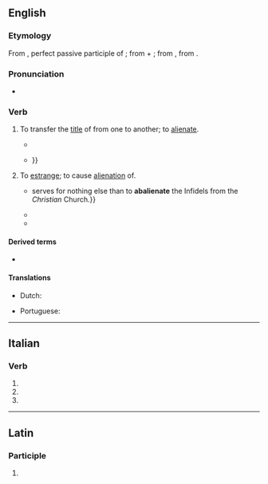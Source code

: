 ==English==

===Etymology===
From {{der|en|la|abaliēnātus}}, perfect passive participle of {{m|la|abaliēnō||alienate; remove}}; from {{m|la|ab-||by, from; away}} + {{m|la|aliēnō||alienate, estrange}}; from {{m|la|aliēnus||foreign, alien}}, from {{m|la|alius||other, another}}.

===Pronunciation===
* {{a|GenAm}} {{IPA|en|/æbˈeɪl.jəˌneɪt/|/æbˈeɪ.li.əˌneɪt/}}

===Verb===
{{en-verb|abalienat}}

# {{lb|en|civil law|transitive}} To transfer the [[title]] of from one to another; to [[alienate]].
#* {{quote-book|en|year=1861|author=Anne Manning|title=The chronicle of Ethelfled|page=153|passage=Thereat the holy mother took grief; for, if I died before my profession, what would become of the goodly hereditaments that were to be '''abalienated''' to the monastery.}}
#* {{quote-journal|en|year=1994|journal=Yugoslav law|page=46|passage=In addition, compelling to sell was not necessary either, because the foreigner, led by economic logic and his own interests, would try hard to '''abalienate''' the objects and means of work which are not used in production or in some other type of {{...}}}}
# {{lb|en|obsolete}} To [[estrange]]; to cause [[alienation]] of.
#* {{quote-book|en|year=1698|title=A voyage to the East-Indies|page=43|passage={{...}} serves for nothing else than to '''abalienate''' the Infidels from the ''Christian'' Church.}}
#* {{quote-book|en|year=1883|title=A commentary on the Greek text of the Epistle of Paul to the Ephesians|page=165|passage=National distinction did not, indeed, exist in patriarchal times, but by the formation of the theocracy the other races of men were formally '''abalienated''' from Israel, and no doubt their own vices and idolatry justified their exclusion.}}
#* {{quote-book|en|author=Edwin Sandys|title=The sermons of Edwin Sandys|year=1841|volume=4|page=300|passage=The devil and his deceitful angels do so bewitch them, and fill their hearts with vain cogitations, so '''abalienate''' their minds, and trouble their memory, that they cannot tell what is said: it is forgotten by that it is spoken.}}

====Derived terms====
* {{l|en|abalienation}}

====Translations====
{{trans-top|to transfer the title of}}
* Dutch: {{t|nl|abaliëneren}}
{{trans-mid}}
* Portuguese: {{t|pt|abalienar}}
{{trans-bottom}}

----

==Italian==

===Verb===
{{head|it|verb form|cat2=past participle forms}}

# {{inflection of|it|abalienare||2|p|pres|indc}}
# {{inflection of|it|abalienare||2|p|impr}}
# {{inflection of|it|abalienato||f|p}}

----

==Latin==

===Participle===
{{la-part-form|abaliēnāte}}

# {{inflection of|la|abaliēnātus||voc|m|s}}
